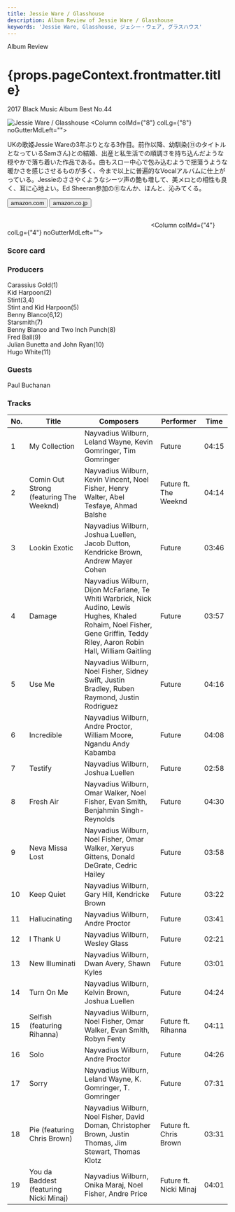 ```yaml
---
title: Jessie Ware / Glasshouse
description: Album Review of Jessie Ware / Glasshouse
keywords: 'Jessie Ware, Glasshouse, ジェシー・ウェア, グラスハウス'
---
```




<p className="largeP">Album Review</p>
<h1 className="h1--no--margin">{props.pageContext.frontmatter.title}</h1>
<p className="largeP"><Link to="/best50/2017/">2017 Black Music Album Best No.44</Link></p>

<Row  className="image-card-group">
	<Column colMd={"4"} colLg={"4"} noGutterMdLeft="">
       <ImageCard>

![Jessie Ware / Glasshouse](../../images/cd/jessieware3L.jpg) 
</ImageCard>
	</Column>
	<Column colMd={"8"} colLg={"8"} noGutterMdLeft="">
	<p>
	UKの歌姫Jessie Wareの3年ぶりとなる3作目。前作以降、幼馴染(⑪のタイトルとなっているSamさん)との結婚、出産と私生活での順調さを持ち込んだような穏やかで落ち着いた作品である。曲もスロー中心で包み込むようで揺蕩うような暖かさを感じさせるものが多く、今まで以上に普遍的なVocalアルバムに仕上がっている。Jessieのささやくようなシーツ声の艶も増して、美メロとの相性も良く、耳に心地よい。Ed Sheeran参加の⑪なんか、ほんと、沁みてくる。
	</p>
	<div>
	  <Button href="https://amzn.to/3h9Sxul" kind="primary" size="small" renderIcon={ArrowUpRight24}>
      amazon.com
      </Button>
      <Button href="https://amzn.to/3ew3vsp" kind="secondary" size="small" renderIcon={ArrowUpRight24}>
      amazon.co.jp
      </Button>
	</div>
	<a href="https://geo.music.apple.com/jp/album/hndrxx/1253102461?mt=1&app=music&ls=1&at=11lcug" style="display:inline-block;overflow:hidden;background:url(https://linkmaker.itunes.apple.com/ja-jp/lockup.svg?releaseDate=2017-02-24&kind=album&bubble=apple_music&style=mono-black) no-repeat;width:180px;height:45px;"></a>
	<a href="https://geo.music.apple.com/jp/album/hndrxx/1208302551?app=itunes&at=11lcug" style="display:inline-block;overflow:hidden;background:url(https://linkmaker.itunes.apple.com/ja-jp/badge-lrg.svg?releaseDate=2017-02-24T00:00:00Z&kind=album&bubble=itunes_music) no-repeat;width:140px;height:45px;"></a>
	</Column>
</Row>
<Row >
	<Column colMd={"4"} colLg={"4"} noGutterMdLeft="">
<div>
    <h3>Score card</h3>
	<SliderJS1 value="5" />
    <SliderJS2 value="1" />
	<SliderJS3 value="1" />
    <SliderJS4 value="8" />
</div>
</Column>
<Column colMd={"8"} colLg={"8"} noGutterMdLeft="">
<div>
<h3>Producers</h3>
<p>
Carassius Gold(1)
<br/>Kid Harpoon(2)
<br/>Stint(3,4)
<br/>Stint and Kid Harpoon(5)
<br/>Benny Blanco(6,12)
<br/>Starsmith(7)
<br/>Benny Blanco and Two Inch Punch(8)
<br/>Fred Ball(9)
<br/>Julian Bunetta and John Ryan(10)
<br/>Hugo White(11)
</p>
<h3>Guests</h3>
<p>
Paul Buchanan
</p>
</div>
</Column>
</Row>

<h3>Tracks</h3>

| No. |	 Title                                 	|	 Composers                                                                                                                                                                |	 Performer             | Time  |
| --- |	--------------------------------------- | --------------------------------------------------------------------------------------------------------------------------------------------------------------------------- | ---------------------- | ----- |
| 1	  |	My Collection                          	| Nayvadius Wilburn, Leland Wayne, Kevin Gomringer, Tim Gomringer                                                                                                             |	Future                 | 04:15 |
| 2	  |	Comin Out Strong (featuring The Weeknd)	| Nayvadius Wilburn, Kevin Vincent, Noel Fisher, Henry Walter, Abel Tesfaye, Ahmad Balshe                                                                                     |	Future ft. The Weeknd  | 04:14 |
| 3	  |	Lookin Exotic                          	| Nayvadius Wilburn, Joshua Luellen, Jacob Dutton, Kendricke Brown, Andrew Mayer Cohen                                                                                        |	Future                 | 03:46 |
| 4	  |	Damage                                 	| Nayvadius Wilburn, Dijon McFarlane, Te Whiti Warbrick, Nick Audino, Lewis Hughes, Khaled Rohaim, Noel Fisher, Gene Griffin, Teddy Riley, Aaron Robin Hall, William Gaitling |	Future                 | 03:57 |
| 5	  |	Use Me                                 	| Nayvadius Wilburn, Noel Fisher, Sidney Swift, Justin Bradley, Ruben Raymond, Justin Rodriguez                                                                               |	Future                 | 04:16 |
| 6	  |	Incredible                             	| Nayvadius Wilburn, Andre Proctor, William Moore, Ngandu Andy Kabamba                                                                                                        |	Future                 | 04:08 |
| 7	  |	Testify                                	| Nayvadius Wilburn, Joshua Luellen                                                                                                                                           |	Future                 | 02:58 |
| 8	  |	Fresh Air                              	| Nayvadius Wilburn, Omar Walker, Noel Fisher, Evan Smith, Benjahmin Singh-Reynolds                                                                                           |	Future                 | 04:30 |
| 9	  |	Neva Missa Lost                        	| Nayvadius Wilburn, Noel Fisher, Omar Walker, Xeryus Gittens, Donald DeGrate, Cedric Hailey                                                                                  |	Future                 | 03:58 |
| 10  |	Keep Quiet                             	| Nayvadius Wilburn, Gary Hill, Kendricke Brown                                                                                                                               |	Future                 | 03:22 |
| 11  |	Hallucinating                          	| Nayvadius Wilburn, Andre Proctor                                                                                                                                            |	Future                 | 03:41 |
| 12  |	I Thank U                              	| Nayvadius Wilburn, Wesley Glass                                                                                                                                             |	Future                 | 02:21 |
| 13  |	New Illuminati                         	| Nayvadius Wilburn, Dwan Avery, Shawn Kyles                                                                                                                                  |	Future                 | 03:01 |
| 14  |	Turn On Me                             	| Nayvadius Wilburn, Kelvin Brown, Joshua Luellen                                                                                                                             |	Future                 | 04:24 |
| 15  |	Selfish (featuring Rihanna)            	| Nayvadius Wilburn, Noel Fisher, Omar Walker, Evan Smith, Robyn Fenty                                                                                                        |	Future ft. Rihanna     | 04:11 |
| 16  |	Solo                                   	| Nayvadius Wilburn, Andre Proctor                                                                                                                                            |	Future                 | 04:26 |
| 17  |	Sorry                                  	| Nayvadius Wilburn, Leland Wayne, K. Gomringer, T. Gomringer                                                                                                                 |	Future                 | 07:31 |
| 18  |	Pie (featuring Chris Brown)            	| Nayvadius Wilburn, Noel Fisher, David Doman, Christopher Brown, Justin Thomas, Jim Stewart, Thomas Klotz                                                                    |	Future ft. Chris Brown | 03:31 |
| 19  |	You da Baddest (featuring Nicki Minaj) 	| Nayvadius Wilburn, Onika Maraj, Noel Fisher, Andre Price                                                                                                                    |	Future ft. Nicki Minaj | 04:01 |
